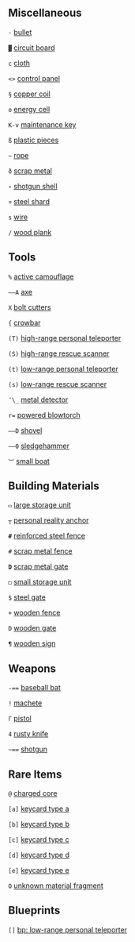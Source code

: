 == Miscellaneous ==

<code><nowiki>·</nowiki></code> [[bullet]]

<code><nowiki>▓</nowiki></code> [[circuit board]]

<code><nowiki>c</nowiki></code> [[cloth]]

<code><nowiki>&lt;&gt;</nowiki></code> [[control panel]]

<code><nowiki>§</nowiki></code> [[copper coil]]

<code><nowiki>o</nowiki></code> [[energy cell]]

<code><nowiki>K-v</nowiki></code> [[maintenance key]]

<code><nowiki>ß</nowiki></code> [[plastic pieces]]

<code><nowiki>~</nowiki></code> [[rope]]

<code><nowiki>ð</nowiki></code> [[scrap metal]]

'''<code><nowiki>-</nowiki></code>''' [[shotgun shell]]

<code><nowiki>¤</nowiki></code> [[steel shard]]

<code><nowiki>s</nowiki></code> [[wire]]

<code><nowiki>/</nowiki></code> [[wood plank]]

== Tools ==

<code><nowiki>%</nowiki></code> [[active camouflage]]

<code><nowiki>––A</nowiki></code> [[axe]]

<code><nowiki>X</nowiki></code> [[bolt cutters]]

<code><nowiki>{</nowiki></code> [[crowbar]]

<code><nowiki>(T)</nowiki></code> [[high-range personal teleporter]]

<code><nowiki>(S)</nowiki></code> [[high-range rescue scanner]]

<code><nowiki>(t)</nowiki></code> [[low-range personal teleporter]]

<code><nowiki>(s)</nowiki></code> [[low-range rescue scanner]]

<code><nowiki>¯\_</nowiki></code> [[metal detector]]

<code><nowiki>r=</nowiki></code> [[powered blowtorch]]

<code><nowiki>––D</nowiki></code> [[shovel]]

<code><nowiki>––0</nowiki></code> [[sledgehammer]]

<code><nowiki>︺</nowiki></code> [[small boat]]

== Building Materials ==

<code><nowiki>▭</nowiki></code> [[large storage unit]]

<code><nowiki>┬</nowiki></code> [[personal reality anchor]]

'''<code><nowiki>#</nowiki></code>''' [[reinforced steel fence]]

<code><nowiki>#</nowiki></code> [[scrap metal fence]]

'''<code><nowiki>D</nowiki></code>''' [[scrap metal gate]]

<code><nowiki>◻</nowiki></code> [[small storage unit]]

<code><nowiki>$</nowiki></code> [[steel gate]]

<code><nowiki>+</nowiki></code> [[wooden fence]]

<code><nowiki>D</nowiki></code> [[wooden gate]]

<code><nowiki>¶</nowiki></code> [[wooden sign]]

== Weapons ==

<code><nowiki>-==</nowiki></code> [[baseball bat]]

<code><nowiki>!</nowiki></code> [[machete]]

<code><nowiki>Г</nowiki></code> [[pistol]]

<code><nowiki>4</nowiki></code> [[rusty knife]]

<code><nowiki>~==</nowiki></code> [[shotgun]]

== Rare Items ==

<code><nowiki>@</nowiki></code> [[charged core]]

<code><nowiki>[a]</nowiki></code> [[keycard type a]]

<code><nowiki>[b]</nowiki></code> [[keycard type b]]

<code><nowiki>[c]</nowiki></code> [[keycard type c]]

<code><nowiki>[d]</nowiki></code> [[keycard type d]]

<code><nowiki>[e]</nowiki></code> [[keycard type e]]

<code><nowiki>O</nowiki></code> [[unknown material fragment]]

== Blueprints ==

<code><nowiki>[]</nowiki></code> [[bp: low-range personal teleporter]]